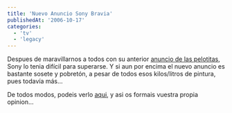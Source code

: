 ```yaml
---
title: 'Nuevo Anuncio Sony Bravia'
publishedAt: '2006-10-17'
categories:
  - 'tv'
  - 'legacy'
---
```


Despues de maravillarnos a todos con su anterior [anuncio de las pelotitas](http://www.bravia-advert.com/balls/), Sony lo tenia difícil para superarse. Y si aun por encima el nuevo anuncio es bastante sosete y pobretón, a pesar de todos esos kilos/litros de pintura, pues todavía más...

De todos modos, podeis verlo [aqui](http://www.bravia-advert.com/paint/thead/), y asi os formais vuestra propia opinion...
